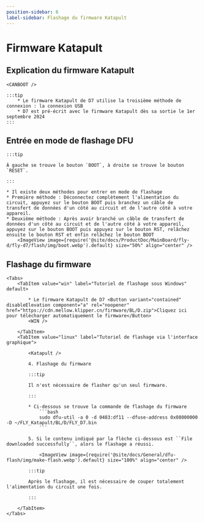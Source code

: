 ```yaml
---
position-sidebar: 6
label-sidebar: Flashage du firmware Katapult
---
```



# Firmware Katapult

## Explication du firmware Katapult

    <CANBOOT />

    :::tip
        * Le firmware Katapult de D7 utilise la troisième méthode de connexion : la connexion USB
        * D7 est pré-écrit avec le firmware Katapult dès sa sortie le 1er septembre 2024
    :::

## Entrée en mode de flashage DFU

    :::tip

    À gauche se trouve le bouton `BOOT`, à droite se trouve le bouton `RESET`.

    :::

    * Il existe deux méthodes pour entrer en mode de flashage
    * Première méthode : Déconnectez complètement l'alimentation du circuit, appuyez sur le bouton BOOT puis branchez un câble de transfert de données d'un côté au circuit et de l'autre côté à votre appareil.
    * Deuxième méthode : Après avoir branché un câble de transfert de données d'un côté au circuit et de l'autre côté à votre appareil, appuyez sur le bouton BOOT puis appuyez sur le bouton RST, relâchez ensuite le bouton RST et enfin relâchez le bouton BOOT
        <ImageView image={require('@site/docs/ProductDoc/MainBoard/fly-d/fly-d7/flash/img/boot.webp').default} size="50%" align="center" />

## Flashage du firmware
    <Tabs>
        <TabItem value="win" label="Tutoriel de flashage sous Windows" default>

            * Le firmware Katapult de D7 <Button variant="contained" disableElevation component="a" rel="noopener" href="https://cdn.mellow.klipper.cn/firmware/BL/D.zip">Cliquez ici pour télécharger automatiquement le firmware</Button>
            <WIN />

        </TabItem>
        <TabItem value="linux" label="Tutoriel de flashage via l'interface graphique">

            <Katapult />

            4. Flashage du firmware

            :::tip

            Il n'est nécessaire de flasher qu'un seul firmware.

            :::

            * Ci-dessous se trouve la commande de flashage du firmware
                ```bash
                sudo dfu-util -a 0 -d 0483:df11 --dfuse-address 0x08000000 -D ~/FLY_Katapult/BL/D/FLY_D7.bin
                ```

            5. Si le contenu indiqué par la flèche ci-dessous est ``File downloaded successfully``, alors le flashage a réussi.

                <ImageView image={require('@site/docs/General/dfu-flash/img/make-flash.webp').default} size="100%" align="center" />

            :::tip

            Après le flashage, il est nécessaire de couper totalement l'alimentation du circuit une fois.

            :::

        </TabItem>
    </Tabs>
